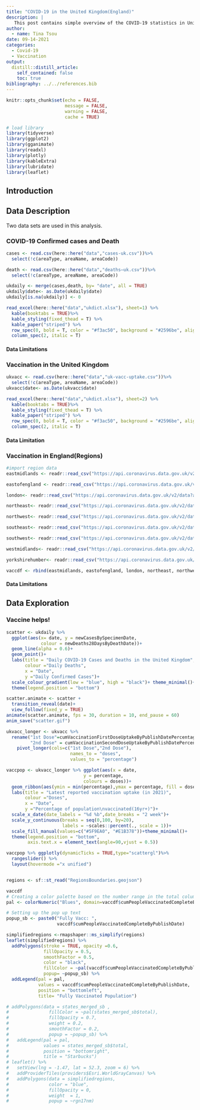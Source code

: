 ```yaml
---
title: "COVID-19 in the United Kingdom(England)"
description: |
   This post contains simple overview of the COVID-19 statistics in United Kingdom and the vaccination statistics up till August, 2021.
author:
  - name: Tina Tsou
date: 09-14-2021
categories:
  - Covid-19
  - Vaccination
output:
  distill::distill_article:
    self_contained: false
    toc: true
bibliography: ../../references.bib
---
```


```r
knitr::opts_chunk$set(echo = FALSE,
                      message = FALSE,
                      warning = FALSE,
                      cache = TRUE)

```

```r
# load library
library(tidyverse)
library(ggplot2)
library(gganimate)
library(readxl)
library(plotly)
library(kableExtra)
library(lubridate)
library(leaflet)
```

## Introduction


## Data Description
Two data sets are used in this analysis.

### COVID-19 Confirmed cases and Death
```r
cases <- read.csv(here::here("data","cases-uk.csv"))%>%
  select(!c(areaType, areaName, areaCode))

death <- read.csv(here::here("data","deaths–uk.csv"))%>%
  select(!c(areaType, areaName, areaCode))

ukdaily <- merge(cases,death, by= "date", all = TRUE)
ukdaily$date<- as.Date(ukdaily$date)
ukdaily[is.na(ukdaily)] <- 0

read_excel(here::here("data","ukdict.xlsx"), sheet=1) %>%
  kable(booktabs = TRUE)%>%
  kable_styling(fixed_thead = T) %>% 
  kable_paper("striped") %>%
  row_spec(0, bold = T, color = "#f3ac50", background = "#2596be", align = "c") %>%
  column_spec(2, italic = T)
```
#### Data Limitations

### Vaccination in the United Kingdom
```r
ukvacc <- read.csv(here::here("data","uk-vacc-uptake.csv"))%>%
  select(!c(areaType, areaName, areaCode))
ukvacc$date<- as.Date(ukvacc$date)

read_excel(here::here("data","ukdict.xlsx"), sheet=2) %>%
  kable(booktabs = TRUE)%>%
  kable_styling(fixed_thead = T) %>% 
  kable_paper("striped") %>%
  row_spec(0, bold = T, color = "#f3ac50", background = "#2596be", align = "c") %>%
  column_spec(2, italic = T)
```
#### Data Limitation

### Vaccination in England(Regions)

```r
#import region data
eastmidlands <- readr::read_csv("https://api.coronavirus.data.gov.uk/v2/data?areaType=region&areaCode=E12000004&metric=cumPeopleVaccinatedCompleteByPublishDate&metric=cumPeopleVaccinatedFirstDoseByPublishDate&metric=cumPeopleVaccinatedSecondDoseByPublishDate&format=csv")

eastofengland <- readr::read_csv("https://api.coronavirus.data.gov.uk/v2/data?areaType=region&areaCode=E12000006&metric=cumPeopleVaccinatedCompleteByPublishDate&metric=cumPeopleVaccinatedFirstDoseByPublishDate&metric=cumPeopleVaccinatedSecondDoseByPublishDate&format=csv")

london<- readr::read_csv("https://api.coronavirus.data.gov.uk/v2/data?areaType=region&areaCode=E12000007&metric=cumPeopleVaccinatedCompleteByPublishDate&metric=cumPeopleVaccinatedFirstDoseByPublishDate&metric=cumPeopleVaccinatedSecondDoseByPublishDate&format=csv")

northeast<- readr::read_csv("https://api.coronavirus.data.gov.uk/v2/data?areaType=region&areaCode=E12000001&metric=cumPeopleVaccinatedCompleteByPublishDate&metric=cumPeopleVaccinatedFirstDoseByPublishDate&metric=cumPeopleVaccinatedSecondDoseByPublishDate&format=csv")

northwest<- readr::read_csv("https://api.coronavirus.data.gov.uk/v2/data?areaType=region&areaCode=E12000002&metric=cumPeopleVaccinatedCompleteByPublishDate&metric=cumPeopleVaccinatedFirstDoseByPublishDate&metric=cumPeopleVaccinatedSecondDoseByPublishDate&format=csv")

southeast<- readr::read_csv("https://api.coronavirus.data.gov.uk/v2/data?areaType=region&areaCode=E12000008&metric=cumPeopleVaccinatedCompleteByPublishDate&metric=cumPeopleVaccinatedFirstDoseByPublishDate&metric=cumPeopleVaccinatedSecondDoseByPublishDate&format=csv")

southwest<- readr::read_csv("https://api.coronavirus.data.gov.uk/v2/data?areaType=region&areaCode=E1200000&metric=cumPeopleVaccinatedCompleteByPublishDate&metric=cumPeopleVaccinatedFirstDoseByPublishDate&metric=cumPeopleVaccinatedSecondDoseByPublishDate&format=csv")

westmidlands<- readr::read_csv("https://api.coronavirus.data.gov.uk/v2/data?areaType=region&areaCode=E12000005&metric=cumPeopleVaccinatedCompleteByPublishDate&metric=cumPeopleVaccinatedFirstDoseByPublishDate&metric=cumPeopleVaccinatedSecondDoseByPublishDate&format=csv")

yorkshirehumber<- readr::read_csv("https://api.coronavirus.data.gov.uk/v2/data?areaType=region&areaCode=E12000003&metric=cumPeopleVaccinatedCompleteByPublishDate&metric=cumPeopleVaccinatedFirstDoseByPublishDate&metric=cumPeopleVaccinatedSecondDoseByPublishDate&format=csv")

vaccdf <- rbind(eastmidlands, eastofengland, london, northeast, northwest,southeast, southwest, westmidlands, yorkshirehumber)
```

#### Data Limitations

## Data Exploration

### Vaccine helps!
```r
scatter <- ukdaily %>% 
  ggplot(aes(x= date, y = newCasesBySpecimenDate, 
             colour = newDeaths28DaysByDeathDate))+
  geom_line(alpha = 0.6)+
  geom_point()+
  labs(title = "Daily COVID-19 Cases and Deaths in the United Kingdom",
       colour ="Daily Deaths",
       x = "Date",
       y ="Daily Confirmed Cases")+
  scale_colour_gradient(low = "blue", high = "black")+ theme_minimal()+
  theme(legend.position = "bottom")

scatter.animate <- scatter + 
  transition_reveal(date)+
  view_follow(fixed_y = TRUE)
animate(scatter.animate, fps = 30, duration = 10, end_pause = 60)
anim_save("scatter.gif")

```

```r
ukvacc_longer <- ukvacc %>% 
  rename("1st Dose"=cumVaccinationFirstDoseUptakeByPublishDatePercentage,
         "2nd Dose" = cumVaccinationSecondDoseUptakeByPublishDatePercentage) %>% 
    pivot_longer(cols=c("1st Dose","2nd Dose"),
                        names_to = "doses",
                        values_to = "percentage")

vaccpop <- ukvacc_longer %>% ggplot(aes(x = date,
                             y = percentage,
                             colours = doses))+ 
  geom_ribbon(aes(ymin = min(percentage),ymax = percentage, fill = doses))+
  labs(title = "Latest reported vaccination uptake (in 2021)",
       colour ="Doses",
       x = "Date",
       y ="Percentage of population\nvaccinated(16yr+)")+ 
  scale_x_date(date_labels = "%d %b",date_breaks = "2 week")+
  scale_y_continuous(breaks = seq(0,100, by=20),
                     labels = ~scales::percent(., scale = 1))+
  scale_fill_manual(values=c("#5F9EA0", "#E1B378"))+theme_minimal()+
  theme(legend.position = "bottom",
        axis.text.x = element_text(angle=90,vjust = 0.5))

vaccpop %>% ggplotly(dynamicTicks = TRUE,type="scattergl")%>%
  rangeslider() %>% 
  layout(hovermode ="x unified")



```

```r
regions <- sf::st_read("RegionsBoundaries.geojson")

vaccdf
# Creating a color palette based on the number range in the total column
pal <- colorNumeric("Blues", domain=vaccdf$cumPeopleVaccinatedCompleteByPublishDate)

# Setting up the pop up text
popup_sb <- paste0("Fully Vacc: ",
                   vaccdf$cumPeopleVaccinatedCompleteByPublishDate)

simplifiedregions <-rmapshaper::ms_simplify(regions)
leaflet(simplifiedregions) %>% 
  addPolygons(stroke = TRUE, opacity =0.6,
              fillOpacity = 0.5,
              smoothFactor = 0.5,
              color = "black",
              fillColor = ~pal(vaccdf$cumPeopleVaccinatedCompleteByPublishDate),
              popup= ~popup_sb) %>% 
  addLegend(pal = pal,
            values = vaccdf$cumPeopleVaccinatedCompleteByPublishDate,
            position = "bottomleft",
            title= "Fully Vaccinated Population")

# addPolygons(data = states_merged_sb , 
#               fillColor = ~pal(states_merged_sb$total), 
#               fillOpacity = 0.7, 
#               weight = 0.2, 
#               smoothFactor = 0.2, 
#               popup = ~popup_sb) %>%
#   addLegend(pal = pal, 
#             values = states_merged_sb$total, 
#             position = "bottomright", 
#             title = "Starbucks")
# leaflet() %>%
#   setView(lng = -1.47, lat = 52.3, zoom = 6) %>%
#   addProviderTiles(providers$Esri.WorldGrayCanvas) %>%
#   addPolygons(data = simplifiedregions,
#               color = "blue",
#               fillOpacity = 0,
#               weight  = 1,
#               popup = ~rgn17nm)
```

